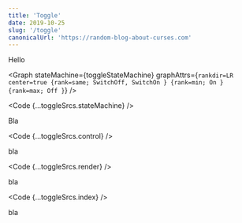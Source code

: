 ```yaml
---
title: 'Toggle'
date: 2019-10-25
slug: '/toggle'
canonicalUrl: 'https://random-blog-about-curses.com'
---
```



Hello


<Graph
  stateMachine={toggleStateMachine}
  graphAttrs={`
    rankdir=LR
    center=true
    {rank=same; SwitchOff, SwitchOn }
    {rank=min; On }
    {rank=max; Off }
  `}
/>

<Code {...toggleSrcs.stateMachine} />

Bla

<Code {...toggleSrcs.control} />

bla

<Code {...toggleSrcs.render} />

bla

<Code {...toggleSrcs.index} />

bla

<Toggle />
